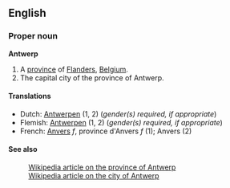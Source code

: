 ==English==
===Proper noun===
'''Antwerp'''

#A [[province]] of [[Flanders]], [[Belgium]].
#The capital city of the province of Antwerp.

====Translations====
*Dutch: [[Antwerpen]] (1, 2) (''gender(s) required, if appropriate'')
*Flemish: [[Antwerpen]] (1, 2) (''gender(s) required, if appropriate'')
*French: [[Anvers]] ''f'', province d'Anvers ''f'' (1); Anvers (2)

====See also====
:[[en:Antwerp_(province)|Wikipedia article on the province of Antwerp]]
:[[en:Antwerp_(city)|Wikipedia article on the city of Antwerp]]
